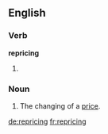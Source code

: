 ==English==

===Verb===
'''repricing'''

# {{third-person singular of|[[reprice]]}}

===Noun===
{{en-noun}}

# The changing of a [[price]].

[[de:repricing]]
[[fr:repricing]]